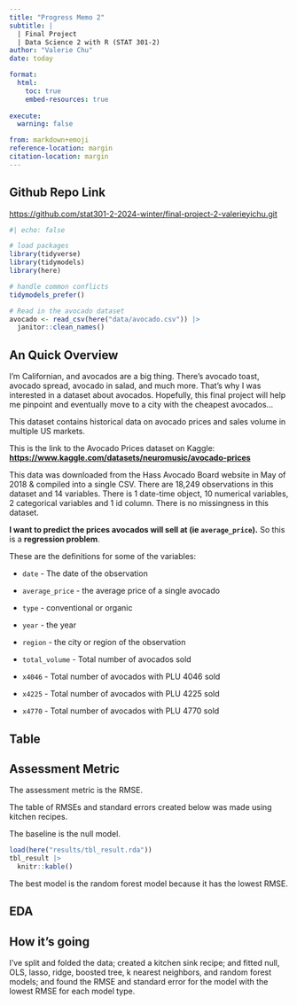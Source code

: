 ```yaml
---
title: "Progress Memo 2"
subtitle: |
  | Final Project 
  | Data Science 2 with R (STAT 301-2)
author: "Valerie Chu"
date: today

format:
  html:
    toc: true
    embed-resources: true
    
execute:
  warning: false

from: markdown+emoji 
reference-location: margin
citation-location: margin
---
```


::: {.callout-tip icon=false}

## Github Repo Link

[https://github.com/stat301-2-2024-winter/final-project-2-valerieyichu.git](https://github.com/stat301-2-2024-winter/final-project-2-valerieyichu.git)

:::


```r
#| echo: false

# load packages
library(tidyverse)
library(tidymodels)
library(here)

# handle common conflicts
tidymodels_prefer()

```


```r
# Read in the avocado dataset
avocado <- read_csv(here("data/avocado.csv")) |> 
  janitor::clean_names()

```

## An Quick Overview

I'm Californian, and avocados are a big thing. There's avocado toast, avocado spread, avocado in salad, and much more. That's why I was interested in a dataset about avocados. Hopefully, this final project will help me pinpoint and eventually move to a city with the cheapest avocados...

This dataset contains historical data on avocado prices and sales volume in multiple US markets.

This is the link to the Avocado Prices dataset on Kaggle:
**[https://www.kaggle.com/datasets/neuromusic/avocado-prices](https://www.kaggle.com/datasets/neuromusic/avocado-prices)**

This data was downloaded from the Hass Avocado Board website in May of 2018 & compiled into a single CSV. There are 18,249 observations in this dataset and 14 variables. There is 1 date-time object, 10 numerical variables, 2 categorical variables and 1 id column. There is no missingness in this dataset. 

**I want to predict the prices avocados will sell at (ie `average_price`).** So this is a **regression problem**. 

These are the definitions for some of the variables: 

- `date` - The date of the observation

- `average_price` - the average price of a single avocado

- `type` - conventional or organic

- `year` - the year

- `region` - the city or region of the observation

- `total_volume` - Total number of avocados sold

- `x4046` - Total number of avocados with PLU 4046 sold

- `x4225` - Total number of avocados with PLU 4225 sold

- `x4770` - Total number of avocados with PLU 4770 sold



## Table

::: {.callout-tip icon="false"}
## Assessment Metric

The assessment metric is the RMSE. 

:::

The table of RMSEs and standard errors created below was made using kitchen recipes. 

The baseline is the null model. 

```r
load(here("results/tbl_result.rda"))
tbl_result |> 
  knitr::kable()

```

The best model is the random forest model because it has the lowest RMSE. 

## EDA


## How it's going

I've split and folded the data; created a kitchen sink recipe; and fitted null, OLS, lasso, ridge, boosted tree, k nearest neighbors, and random forest models; and found the RMSE and standard error for the model with the lowest RMSE for each model type. 




